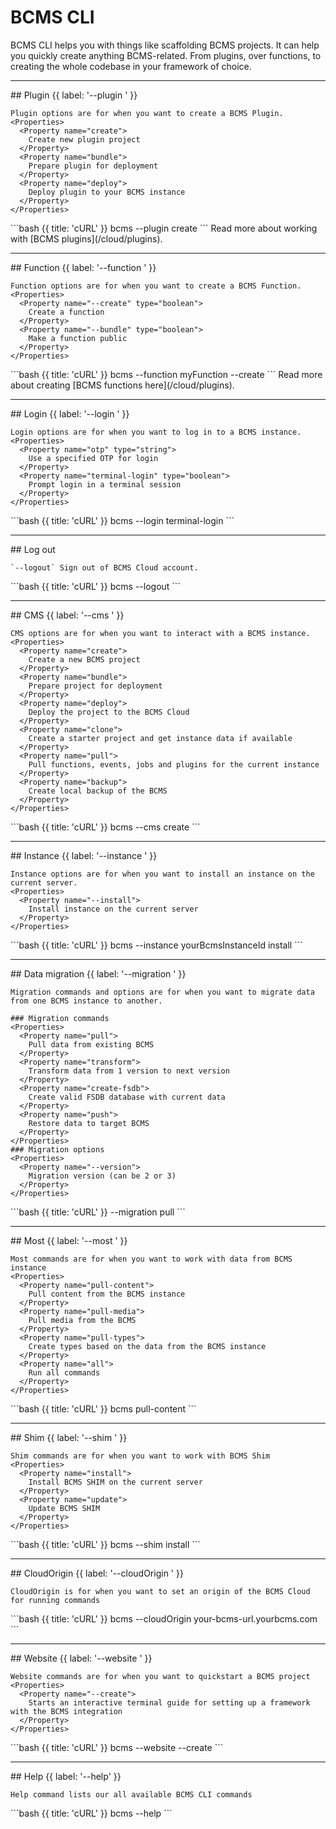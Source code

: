 # BCMS CLI

BCMS CLI helps you with things like scaffolding BCMS projects. It can help you quickly create anything BCMS-related. From plugins, over functions, to creating the whole codebase in your framework of choice.

---

<Row>
  <Col>
    ## Plugin {{ label: '--plugin <command>' }}

    Plugin options are for when you want to create a BCMS Plugin.
    <Properties>
      <Property name="create">
        Create new plugin project
      </Property>
      <Property name="bundle">
        Prepare plugin for deployment
      </Property>
      <Property name="deploy">
        Deploy plugin to your BCMS instance
      </Property>
    </Properties>
  </Col>
  <Col sticky>
    <CodeGroup title="Example command">
    ```bash {{ title: 'cURL' }}
    bcms --plugin create
    ```
    </CodeGroup>
     Read more about working with [BCMS plugins](/cloud/plugins).
  </Col>
</Row>

---

<Row>
  <Col>
    ## Function {{ label: '--function <name> <options>' }}

    Function options are for when you want to create a BCMS Function.
    <Properties>
      <Property name="--create" type="boolean">
        Create a function
      </Property>
      <Property name="--bundle" type="boolean">
        Make a function public
      </Property>
    </Properties>
  </Col>
  <Col sticky>
    <CodeGroup title="Example command">
    ```bash {{ title: 'cURL' }}
    bcms --function myFunction --create
    ```
    </CodeGroup>
     Read more about creating [BCMS functions here](/cloud/plugins).
  </Col>
</Row>

---

<Row>
  <Col>
    ## Login {{ label: '--login <options>' }}

    Login options are for when you want to log in to a BCMS instance.
    <Properties>
      <Property name="otp" type="string">
        Use a specified OTP for login
      </Property>
      <Property name="terminal-login" type="boolean">
        Prompt login in a terminal session
      </Property>
    </Properties>
  </Col>
  <Col sticky>
    <CodeGroup title="Example command">
    ```bash {{ title: 'cURL' }}
    bcms --login terminal-login
    ```
    </CodeGroup>
  </Col>
</Row>

---

<Row>
  <Col>
    ## Log out

    `--logout` Sign out of BCMS Cloud account.
  </Col>
  <Col sticky>
    <CodeGroup title="Example command">
    ```bash {{ title: 'cURL' }}
    bcms --logout
    ```
    </CodeGroup>
  </Col>
</Row>

---

<Row>
  <Col>
    ## CMS {{ label: '--cms <command>' }}

    CMS options are for when you want to interact with a BCMS instance.
    <Properties>
      <Property name="create">
        Create a new BCMS project
      </Property>
      <Property name="bundle">
        Prepare project for deployment
      </Property>
      <Property name="deploy">
        Deploy the project to the BCMS Cloud
      </Property>
      <Property name="clone">
        Create a starter project and get instance data if available
      </Property>
      <Property name="pull">
        Pull functions, events, jobs and plugins for the current instance
      </Property>
      <Property name="backup">
        Create local backup of the BCMS
      </Property>
    </Properties>
  </Col>
  <Col sticky>
    <CodeGroup title="Example command">
    ```bash {{ title: 'cURL' }}
    bcms --cms create
    ```
    </CodeGroup>
  </Col>
</Row>

---

<Row>
  <Col>
    ## Instance {{ label: '--instance <id> <options>' }}

    Instance options are for when you want to install an instance on the current server.
    <Properties>
      <Property name="--install">
        Install instance on the current server
      </Property>
    </Properties>
  </Col>
  <Col sticky>
    <CodeGroup title="Example command">
    ```bash {{ title: 'cURL' }}
    bcms --instance yourBcmsInstanceId install
    ```
    </CodeGroup>
  </Col>
</Row>

---

<Row>
  <Col>
    ## Data migration {{ label: '--migration <command> <options>' }}

    Migration commands and options are for when you want to migrate data from one BCMS instance to another.

    ### Migration commands
    <Properties>
      <Property name="pull">
        Pull data from existing BCMS
      </Property>
      <Property name="transform">
        Transform data from 1 version to next version
      </Property>
      <Property name="create-fsdb">
        Create valid FSDB database with current data
      </Property>
      <Property name="push">
        Restore data to target BCMS
      </Property>
    </Properties>
    ### Migration options
    <Properties>
      <Property name="--version">
        Migration version (can be 2 or 3)
      </Property>
    </Properties>
  </Col>
  <Col sticky>
    <CodeGroup title="Example command">
    ```bash {{ title: 'cURL' }}
    --migration pull <options>
    ```
    </CodeGroup>
  </Col>
</Row>

---

<Row>
  <Col>
    ## Most {{ label: '--most <command>' }}

    Most commands are for when you want to work with data from BCMS instance
    <Properties>
      <Property name="pull-content">
        Pull content from the BCMS instance
      </Property>
      <Property name="pull-media">
        Pull media from the BCMS
      </Property>
      <Property name="pull-types">
        Create types based on the data from the BCMS instance
      </Property>
      <Property name="all">
        Run all commands
      </Property>
    </Properties>
  </Col>
  <Col sticky>
    <CodeGroup title="Example command">
    ```bash {{ title: 'cURL' }}
    bcms pull-content
    ```
    </CodeGroup>
  </Col>
</Row>

---

<Row>
  <Col>
    ## Shim {{ label: '--shim <command>' }}

    Shim commands are for when you want to work with BCMS Shim
    <Properties>
      <Property name="install">
        Install BCMS SHIM on the current server
      </Property>
      <Property name="update">
        Update BCMS SHIM
      </Property>
    </Properties>
  </Col>
  <Col sticky>
    <CodeGroup title="Example command">
    ```bash {{ title: 'cURL' }}
    bcms --shim install
    ```
    </CodeGroup>
  </Col>
</Row>

---

<Row>
  <Col>
    ## CloudOrigin {{ label: '--cloudOrigin <url>' }}

    CloudOrigin is for when you want to set an origin of the BCMS Cloud for running commands
  </Col>
  <Col sticky>
    <CodeGroup title="Example command">
    ```bash {{ title: 'cURL' }}
    bcms --cloudOrigin your-bcms-url.yourbcms.com
    ```
    </CodeGroup>
  </Col>
</Row>

---

<Row>
  <Col>
    ## Website {{ label: '--website <command>' }}

    Website commands are for when you want to quickstart a BCMS project
    <Properties>
      <Property name="--create">
        Starts an interactive terminal guide for setting up a framework with the BCMS integration
      </Property>
    </Properties>
  </Col>
  <Col sticky>
    <CodeGroup title="Example command">
    ```bash {{ title: 'cURL' }}
    bcms --website --create
    ```
    </CodeGroup>
  </Col>
</Row>

---

<Row>
  <Col>
    ## Help {{ label: '--help' }}

    Help command lists our all available BCMS CLI commands
  </Col>
  <Col sticky>
    <CodeGroup title="Example command">
    ```bash {{ title: 'cURL' }}
    bcms --help
    ```
    </CodeGroup>
  </Col>
</Row>
